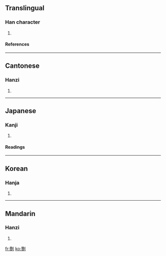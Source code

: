 ==Translingual==
===Han character===
{{Han char|rad=刀|as=19|sn=21|four=2280<sub>0</sub>|canj=竹金中弓 (HCLN), X竹金中弓 (XHCLN)}}
# {{defn|Han}}
====References====
{{Han ref|kx=0145.420|dkj=02279|dj=0327.240|hdz=10363.070|uh=5297|ud=21143|bh=F5C3|bd=62915}}
----

==Cantonese==
===Hanzi===
{{yue-hanzi|jyut=|y=jin2}}
# {{defn|Cantonese}}
----
==Japanese==
===Kanji===
{{ja-kanji|grade=|rs=刀19}}
# {{defn|Japanese}} 
====Readings====
{{ja-readings|on=[[さん]] (san), [[ざん]] (zan), [[せん]] (sen)|kun=[[へりす]] (herisu), [[きる]] (kiru)}}
----
==Korean==
===Hanja===
{{ko-hanja|hangeul=찬|rv=chan|mr=ch'an}}
# {{defn|Korean}}
----
==Mandarin==
===Hanzi===
{{cmn-hanzi|pin=cuán (cuan2)|wg=ts'uan<sup>2</sup>}}
# {{defn|Mandarin}}

[[fr:劗]]
[[ko:劗]]